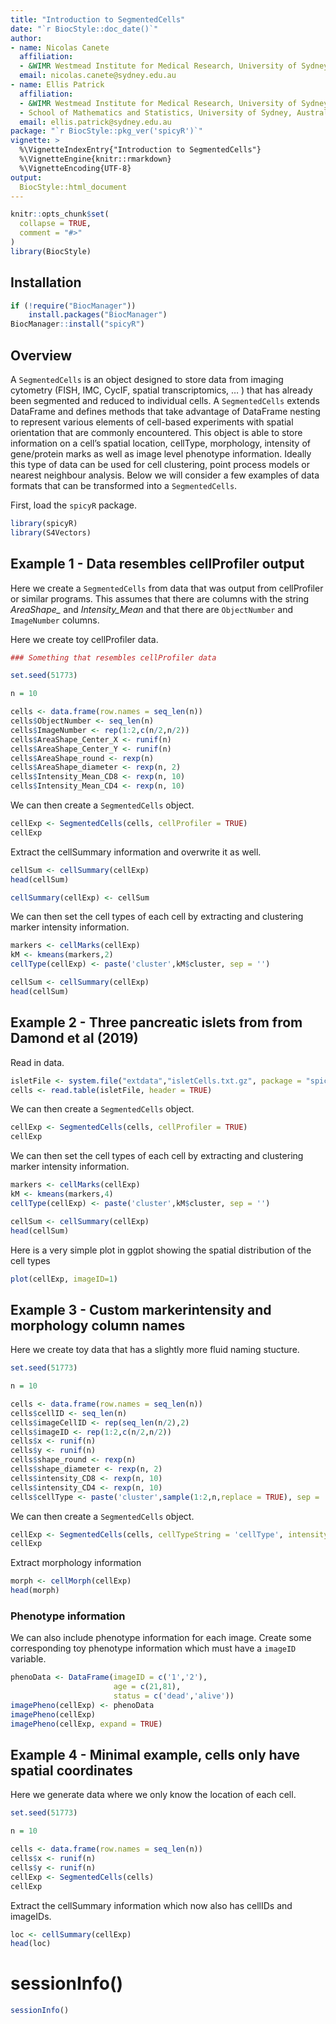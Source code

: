 ```yaml
---
title: "Introduction to SegmentedCells"
date: "`r BiocStyle::doc_date()`"
author:
- name: Nicolas Canete
  affiliation:  
  - &WIMR Westmead Institute for Medical Research, University of Sydney, Australia
  email: nicolas.canete@sydney.edu.au
- name: Ellis Patrick
  affiliation:
  - &WIMR Westmead Institute for Medical Research, University of Sydney, Australia
  - School of Mathematics and Statistics, University of Sydney, Australia
  email: ellis.patrick@sydney.edu.au
package: "`r BiocStyle::pkg_ver('spicyR')`"
vignette: >
  %\VignetteIndexEntry{"Introduction to SegmentedCells"}
  %\VignetteEngine{knitr::rmarkdown}
  %\VignetteEncoding{UTF-8}
output: 
  BiocStyle::html_document
---
```




```r
knitr::opts_chunk$set(
  collapse = TRUE,
  comment = "#>"
)
library(BiocStyle)
```


## Installation

```r
if (!require("BiocManager"))
    install.packages("BiocManager")
BiocManager::install("spicyR")
```


## Overview

A `SegmentedCells` is an object designed to store data from imaging cytometry 
(FISH, IMC, CycIF, spatial transcriptomics, ... ) that has already been 
segmented and reduced to individual cells. A `SegmentedCells` extends DataFrame 
and defines methods that take advantage of DataFrame nesting to represent 
various elements of cell-based experiments with spatial orientation that are 
commonly encountered. This object is able to store information on a cell's 
spatial location, cellType, morphology, intensity of gene/protein marks as well 
as image level phenotype information. Ideally this type of data can be used for 
cell clustering, point process models or nearest neighbour analysis. Below we 
will consider a few examples of data formats that can be transformed into a 
`SegmentedCells`.


First, load the `spicyR` package.


```r
library(spicyR)
library(S4Vectors)
```


## Example 1 - Data resembles cellProfiler output

Here we create a `SegmentedCells` from data that was output from cellProfiler or 
similar programs. This assumes that there are columns with the string 
*AreaShape_* and *Intensity_Mean* and that there are `ObjectNumber` and 
`ImageNumber` columns.

Here we create toy cellProfiler data.

```r

### Something that resembles cellProfiler data

set.seed(51773)

n = 10

cells <- data.frame(row.names = seq_len(n))
cells$ObjectNumber <- seq_len(n)
cells$ImageNumber <- rep(1:2,c(n/2,n/2))
cells$AreaShape_Center_X <- runif(n)
cells$AreaShape_Center_Y <- runif(n)
cells$AreaShape_round <- rexp(n)
cells$AreaShape_diameter <- rexp(n, 2)
cells$Intensity_Mean_CD8 <- rexp(n, 10)
cells$Intensity_Mean_CD4 <- rexp(n, 10)

```


We can then create a `SegmentedCells` object.

```r
cellExp <- SegmentedCells(cells, cellProfiler = TRUE)
cellExp
```

Extract the cellSummary information and overwrite it as well.

```r
cellSum <- cellSummary(cellExp)
head(cellSum)

cellSummary(cellExp) <- cellSum
```

We can then set the cell types of each cell by extracting and clustering marker 
intensity information.


```r
markers <- cellMarks(cellExp)
kM <- kmeans(markers,2)
cellType(cellExp) <- paste('cluster',kM$cluster, sep = '')

cellSum <- cellSummary(cellExp)
head(cellSum)
```


## Example 2 - Three pancreatic islets from from Damond et al (2019)

Read in data.

```r
isletFile <- system.file("extdata","isletCells.txt.gz", package = "spicyR")
cells <- read.table(isletFile, header = TRUE)
```

We can then create a `SegmentedCells` object.

```r
cellExp <- SegmentedCells(cells, cellProfiler = TRUE)
cellExp
```



We can then set the cell types of each cell by extracting and clustering marker 
intensity information.

```r
markers <- cellMarks(cellExp)
kM <- kmeans(markers,4)
cellType(cellExp) <- paste('cluster',kM$cluster, sep = '')

cellSum <- cellSummary(cellExp)
head(cellSum)
```



Here is a very simple plot in ggplot showing the spatial distribution of the 
cell types

```r
plot(cellExp, imageID=1)
```



## Example 3 - Custom markerintensity and morphology column names

Here we create toy data that has a slightly more fluid naming stucture.

```r
set.seed(51773)

n = 10

cells <- data.frame(row.names = seq_len(n))
cells$cellID <- seq_len(n)
cells$imageCellID <- rep(seq_len(n/2),2)
cells$imageID <- rep(1:2,c(n/2,n/2))
cells$x <- runif(n)
cells$y <- runif(n)
cells$shape_round <- rexp(n)
cells$shape_diameter <- rexp(n, 2)
cells$intensity_CD8 <- rexp(n, 10)
cells$intensity_CD4 <- rexp(n, 10)
cells$cellType <- paste('cluster',sample(1:2,n,replace = TRUE), sep = '_')

```

We can then create a `SegmentedCells` object.

```r

cellExp <- SegmentedCells(cells, cellTypeString = 'cellType', intensityString = 'intensity_', morphologyString = 'shape_')
cellExp

```

Extract morphology information

```r
morph <- cellMorph(cellExp)
head(morph)

```


### Phenotype information

We can also include phenotype information for each image. Create some 
corresponding toy phenotype information which must have a `imageID` variable. 

```r
phenoData <- DataFrame(imageID = c('1','2'), 
                       age = c(21,81), 
                       status = c('dead','alive'))
imagePheno(cellExp) <- phenoData
imagePheno(cellExp)
imagePheno(cellExp, expand = TRUE)
```



## Example 4 - Minimal example, cells only have spatial coordinates

Here we generate data where we only know the location of each cell.

```r
set.seed(51773)

n = 10

cells <- data.frame(row.names = seq_len(n))
cells$x <- runif(n)
cells$y <- runif(n)
cellExp <- SegmentedCells(cells)
cellExp

```

Extract the cellSummary information which now also has cellIDs and imageIDs.

```r
loc <- cellSummary(cellExp)
head(loc)

```


# sessionInfo()

```r
sessionInfo()
```
